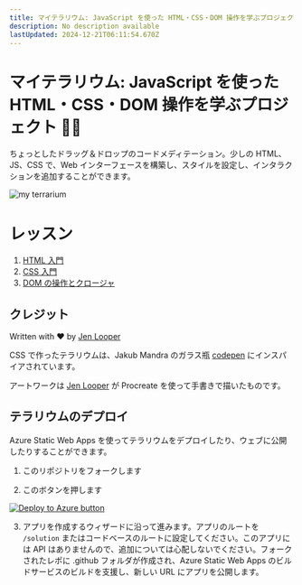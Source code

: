 ```yaml
---
title: マイテラリウム: JavaScript を使った HTML・CSS・DOM 操作を学ぶプロジェクト 🌵🌱
description: No description available
lastUpdated: 2024-12-21T06:11:54.670Z
---
```


# マイテラリウム: JavaScript を使った HTML・CSS・DOM 操作を学ぶプロジェクト 🌵🌱

ちょっとしたドラッグ＆ドロップのコードメディテーション。少しの HTML、JS、CSS で、Web インターフェースを構築し、スタイルを設定し、インタラクションを追加することができます。

![my terrarium](../images/screenshot_gray.png)

# レッスン

1. [HTML 入門](../1-intro-to-html/translations/README.ja.md)
2. [CSS 入門](../2-intro-to-css/translations/README.ja.md)
3. [DOM の操作とクロージャ](../3-intro-to-DOM-and-closures/translations/README.ja.md)

## クレジット

Written with ♥️  by [Jen Looper](https://www.twitter.com/jenlooper)

CSS で作ったテラリウムは、Jakub Mandra のガラス瓶 [codepen](https://codepen.io/Rotarepmi/pen/rjpNZY) にインスパイアされています。

アートワークは [Jen Looper](http://jenlooper.com) が Procreate を使って手書きで描いたものです。

## テラリウムのデプロイ

Azure Static Web Apps を使ってテラリウムをデプロイしたり、ウェブに公開したりすることができます。

1. このリポジトリをフォークします

2. このボタンを押します

[![Deploy to Azure button](https://aka.ms/deploytoazurebutton)](https://portal.azure.com/?feature.customportal=false&WT.mc_id=academic-77807-sagibbon#create/Microsoft.StaticApp)

3. アプリを作成するウィザードに沿って進みます。アプリのルートを `/solution` またはコードベースのルートに設定してください。このアプリには API はありませんので、追加については心配しないでください。フォークされたレポに .github フォルダが作成され、Azure Static Web Apps のビルドサービスのビルドを支援し、新しい URL にアプリを公開します。



